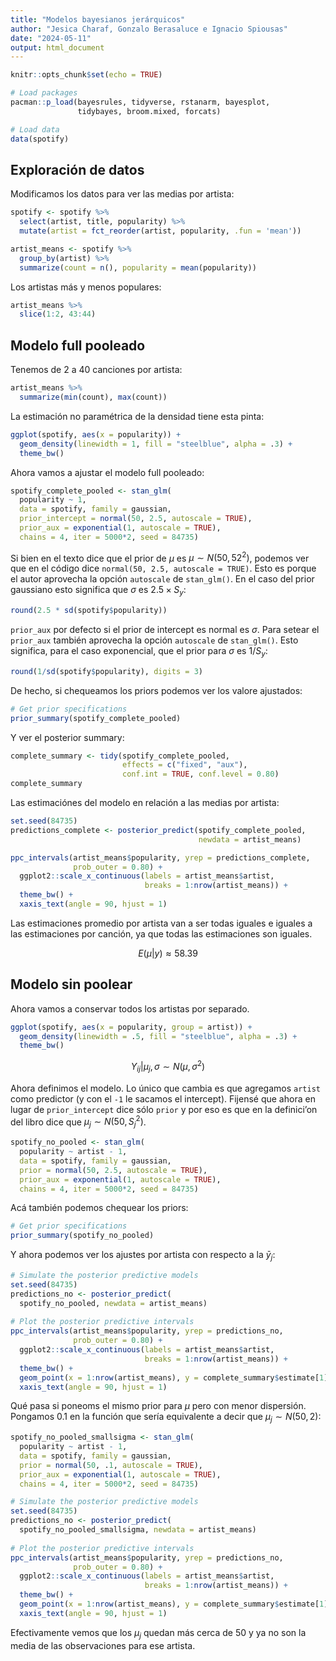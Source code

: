 ```yaml
---
title: "Modelos bayesianos jerárquicos"
author: "Jesica Charaf, Gonzalo Berasaluce e Ignacio Spiousas"
date: "2024-05-11"
output: html_document
---
```


```r
knitr::opts_chunk$set(echo = TRUE)

# Load packages
pacman::p_load(bayesrules, tidyverse, rstanarm, bayesplot, 
               tidybayes, broom.mixed, forcats)

# Load data
data(spotify)
```

## Exploración de datos

Modificamos los datos para ver las medias por artista:

```r
spotify <- spotify %>% 
  select(artist, title, popularity) %>% 
  mutate(artist = fct_reorder(artist, popularity, .fun = 'mean'))

artist_means <- spotify %>% 
  group_by(artist) %>% 
  summarize(count = n(), popularity = mean(popularity))
```

Los artistas más y menos populares:

```r
artist_means %>%
  slice(1:2, 43:44)
```

## Modelo full pooleado

Tenemos de 2 a 40 canciones por artista:

```r
artist_means %>% 
  summarize(min(count), max(count))
```

La estimación no paramétrica de la densidad tiene esta pinta:

```r
ggplot(spotify, aes(x = popularity)) + 
  geom_density(linewidth = 1, fill = "steelblue", alpha = .3) +
  theme_bw()
```

Ahora vamos a ajustar el modelo full pooleado:

```r
spotify_complete_pooled <- stan_glm(
  popularity ~ 1, 
  data = spotify, family = gaussian, 
  prior_intercept = normal(50, 2.5, autoscale = TRUE),
  prior_aux = exponential(1, autoscale = TRUE),
  chains = 4, iter = 5000*2, seed = 84735)
```

Si bien en el texto dice que el prior de $\mu$ es $\mu \sim N(50, 52^2)$, podemos ver que en el código dice `normal(50, 2.5, autoscale = TRUE)`. Esto es porque el autor aprovecha la opción `autoscale` de `stan_glm()`. En el caso del prior gaussiano esto significa que $\sigma$ es $2.5 \times S_y$:

```r
round(2.5 * sd(spotify$popularity))
```

`prior_aux` por defecto si el prior de intercept es normal es $\sigma$. Para setear el `prior_aux` también aprovecha la opción `autoscale` de `stan_glm()`. Esto significa, para el caso exponencial, que el prior para $\sigma$ es $1 / S_y$:

```r
round(1/sd(spotify$popularity), digits = 3)
```

De hecho, si chequeamos los priors podemos ver los valore ajustados:

```r
# Get prior specifications
prior_summary(spotify_complete_pooled)
```

Y ver el posterior summary:

```r
complete_summary <- tidy(spotify_complete_pooled, 
                         effects = c("fixed", "aux"), 
                         conf.int = TRUE, conf.level = 0.80)
complete_summary
```

Las estimaciónes del modelo en relación a las medias por artista:

```r
set.seed(84735)
predictions_complete <- posterior_predict(spotify_complete_pooled,
                                          newdata = artist_means)

ppc_intervals(artist_means$popularity, yrep = predictions_complete,
              prob_outer = 0.80) +
  ggplot2::scale_x_continuous(labels = artist_means$artist,
                              breaks = 1:nrow(artist_means)) +
  theme_bw() +
  xaxis_text(angle = 90, hjust = 1) 
```

Las estimaciones promedio por artista van a ser todas iguales e iguales a las estimaciones por canción, ya que todas las estimaciones son iguales.

$$
E(\mu|y) \approx 58.39
$$

## Modelo sin poolear

Ahora vamos a conservar todos los artistas por separado.

```r
ggplot(spotify, aes(x = popularity, group = artist)) + 
  geom_density(linewidth = .5, fill = "steelblue", alpha = .3) +
  theme_bw()
```

$$
Y_{ij}|\mu_j,\sigma \sim N(\mu, \sigma^2)
$$

Ahora definimos el modelo. Lo único que cambia es que agregamos `artist` como predictor (y con el `-1` le sacamos el intercept). Fijensé que ahora en lugar de `prior_intercept` dice sólo `prior` y por eso es que en la definici'on del libro dice que $\mu_j \sim N(50, S^2_j)$.

```r
spotify_no_pooled <- stan_glm(
  popularity ~ artist - 1, 
  data = spotify, family = gaussian, 
  prior = normal(50, 2.5, autoscale = TRUE),
  prior_aux = exponential(1, autoscale = TRUE),
  chains = 4, iter = 5000*2, seed = 84735)
```

Acá también podemos chequear los priors:

```r
# Get prior specifications
prior_summary(spotify_no_pooled)
```

Y ahora podemos ver los ajustes por artista con respecto a la $\bar{y}_j$:

```r
# Simulate the posterior predictive models
set.seed(84735)
predictions_no <- posterior_predict(
  spotify_no_pooled, newdata = artist_means)
  
# Plot the posterior predictive intervals
ppc_intervals(artist_means$popularity, yrep = predictions_no, 
              prob_outer = 0.80) +
  ggplot2::scale_x_continuous(labels = artist_means$artist, 
                              breaks = 1:nrow(artist_means)) +
  theme_bw() +
  geom_point(x = 1:nrow(artist_means), y = complete_summary$estimate[1], color = "darkorange") +
  xaxis_text(angle = 90, hjust = 1)
```

Qué pasa si poneoms el mismo prior para $\mu$ pero con menor dispersión. Pongamos $0.1$ en la función que sería equivalente a decir que $\mu_j \sim N(50, 2)$:

```r
spotify_no_pooled_smallsigma <- stan_glm(
  popularity ~ artist - 1, 
  data = spotify, family = gaussian, 
  prior = normal(50, .1, autoscale = TRUE),
  prior_aux = exponential(1, autoscale = TRUE),
  chains = 4, iter = 5000*2, seed = 84735)
```

```r
# Simulate the posterior predictive models
set.seed(84735)
predictions_no <- posterior_predict(
  spotify_no_pooled_smallsigma, newdata = artist_means)
  
# Plot the posterior predictive intervals
ppc_intervals(artist_means$popularity, yrep = predictions_no, 
              prob_outer = 0.80) +
  ggplot2::scale_x_continuous(labels = artist_means$artist, 
                              breaks = 1:nrow(artist_means)) +
  theme_bw() +
  geom_point(x = 1:nrow(artist_means), y = complete_summary$estimate[1], color = "darkorange") +
  xaxis_text(angle = 90, hjust = 1)
```

Efectivamente vemos que los $\mu_j$ quedan más cerca de $50$ y ya no son la media de las observaciones para ese artista.